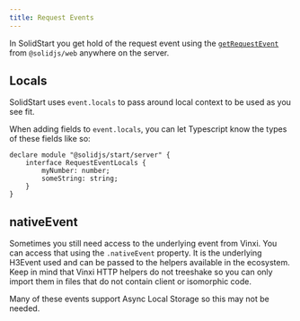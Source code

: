 ```yaml
---
title: Request Events
---
```


In SolidStart you get hold of the request event using the [`getRequestEvent`](/reference/server-utilities/get-request-event) from `@solidjs/web` anywhere on the server.

## Locals

SolidStart uses `event.locals` to pass around local context to be used as you see fit.

When adding fields to `event.locals`, you can let Typescript know the types of these fields like so:

```tsx
declare module "@solidjs/start/server" {
	interface RequestEventLocals {
		myNumber: number;
		someString: string;
	}
}
```

## nativeEvent

Sometimes you still need access to the underlying event from Vinxi. You can access that using the `.nativeEvent` property. It is the underlying H3Event used and can be passed to the helpers available in the ecosystem. Keep in mind that Vinxi HTTP helpers do not treeshake so you can only import them in files that do not contain client or isomorphic code.

Many of these events support Async Local Storage so this may not be needed.
